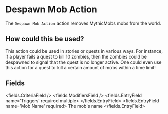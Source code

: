
# Despawn Mob Action 

The `Despawn Mob Action` action removes MythicMobs mobs from the world.

## How could this be used?

This action could be used in stories or quests in various ways. For instance, if a player fails a quest to kill 10 zombies, then the zombies could be despawned to signal that the quest is no longer active. One could even use this action for a quest to kill a certain amount of mobs within a time limit!


## Fields

<fields.CriteriaField />
<fields.ModifiersField />
<fields.EntryField name='Triggers' required multiple>
</fields.EntryField>
<fields.EntryField name='Mob Name' required>
     The mob's name
</fields.EntryField>

